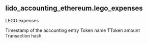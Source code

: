## lido_accounting_ethereum.lego_expenses 
LEGO expenses

<ParamField path="period">
Timestamp of the accounting entry
</ParamField>
<ParamField path="token">
Token name
</ParamField>
<ParamField path="amount_token">
TToken amount
</ParamField>
<ParamField path="evt_tx_hash,">
Transaction hash
</ParamField>
